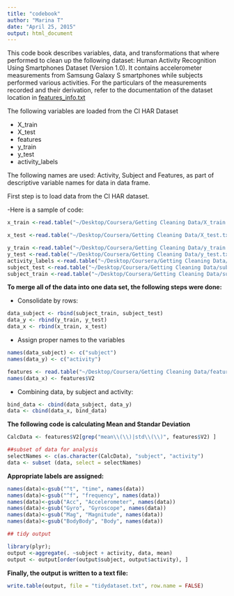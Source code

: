 ```yaml
---
title: "codebook"
author: "Marina T"
date: "April 25, 2015"
output: html_document
---
```


This code book describes variables, data, and transformations that where performed to clean up the following dataset: Human Activity Recognition Using Smartphones Dataset (Version 1.0).  It contains accelerometer measurements from Samsung Galaxy S smartphones while subjects performed various activities. For the particulars of the measurements recorded and their derivation, refer to the documentation of the dataset location in [features_info.txt](UCI%20HAR%20Dataset/features_info.txt)


The following variables are loaded from the CI HAR Dataset

* X_train
* X_test
* features
* y_train
* y_test
* activity_labels


The following names are used: Activity, Subject and Features, as part of descriptive variable names for data in data frame.

First step is to load data from the CI HAR dataset.

-Here is a sample of code:

```r
x_train <-read.table("~/Desktop/Coursera/Getting Cleaning Data/X_train.txt", header = FALSE)

x_test <-read.table("~/Desktop/Coursera/Getting Cleaning Data/X_test.txt", header = FALSE)
```

```r
y_train <-read.table("~/Desktop/Coursera/Getting Cleaning Data/y_train.txt", header = FALSE)
y_test <-read.table("~/Desktop/Coursera/Getting Cleaning Data/y_test.txt", header = FALSE)
activity_labels <-read.table("~/Desktop/Coursera/Getting Cleaning Data/activity_labels.txt")
subject_test <-read.table("~/Desktop/Coursera/Getting Cleaning Data/subject_test.txt", header = FALSE)
subject_train <-read.table("~/Desktop/Coursera/Getting Cleaning Data/subject_train.txt", header = FALSE)
```
**To merge all of the data into one data set, the following steps were done:**

* Consolidate by rows:

```r
data_subject <- rbind(subject_train, subject_test)
data_y <- rbind(y_train, y_test)
data_x <- rbind(x_train, x_test)
```

* Assign proper names to the variables

```r
names(data_subject) <- c("subject")
names(data_y) <- c("activity")

features <- read.table("~/Desktop/Coursera/Getting Cleaning Data/features.txt", head = FALSE)
names(data_x) <- features$V2
```

* Combining data, by subject and activity:

```r
bind_data <- cbind(data_subject, data_y)
data <- cbind(data_x, bind_data)
```

**The following code is calculating Mean and Standar Deviation**


```r
CalcData <- features$V2[grep("mean\\(\\)|std\\(\\)", features$V2) ]
```

```r
##subset of data for analysis
selectNames <- c(as.character(CalcData), "subject", "activity")
data <- subset (data, select = selectNames)
```
**Appropriate labels are assigned:**

```r
names(data)<-gsub("^t", "time", names(data))
names(data)<-gsub("^f", "frequency", names(data))
names(data)<-gsub("Acc", "Accelerometer", names(data))
names(data)<-gsub("Gyro", "Gyroscope", names(data))
names(data)<-gsub("Mag", "Magnitude", names(data))
names(data)<-gsub("BodyBody", "Body", names(data))
```
```r
## tidy output

library(plyr);
output <-aggregate(. ~subject + activity, data, mean)
output <- output[order(output$subject, output$activity), ]
```

**Finally, the output is written to a text file:**
```r
write.table(output, file = "tidydataset.txt", row.name = FALSE)
```



